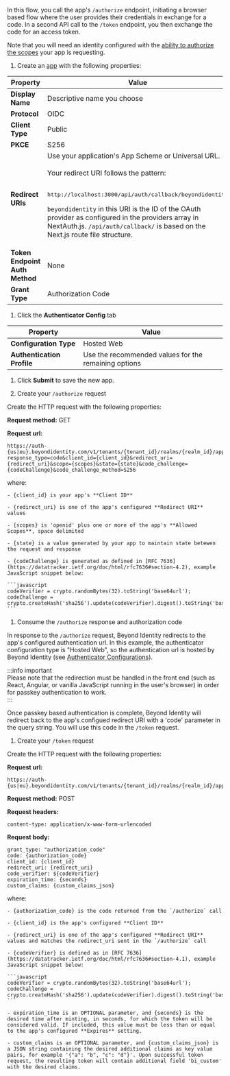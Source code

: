 In this flow, you call the app's `/authorize` endpoint, initiating a browser based flow where the user provides their credentials in exchange for a code. In a second API call to the `/token` endpoint, you then exchange the code for an access token.

Note that you will need an identity configured with the [ability to authorize the scopes](/docs/next/api-scopes#scopes-authorized-for-the-identity-approving-the-authorization-request) your app is requesting.

1. Create an [app](/docs/next/add-an-application) with the following properties:

  | Property | Value |
  | --- | --- |
  | **Display Name** | Descriptive name you choose |
  | **Protocol** | OIDC |
  | **Client Type** | Public |
  | **PKCE** | S256 |
  | **Redirect URIs** | Use your application's App Scheme or Universal URL.<br /><br />Your redirect URI follows the pattern:<br /><br /><pre>http://localhost:3000/api/auth/callback/beyondidentity</pre><div class= "note-message note-message-table"><p>`beyondidentity` in this URI is the ID of the OAuth provider as configured in the providers array in NextAuth.js. `/api/auth/callback/` is based on the Next.js route file structure.</p></div> |
  | **Token Endpoint Auth Method** | None |
  | **Grant Type** | Authorization Code |

1. Click the **Authenticator Config** tab

  | Property | Value | 
  | ----------- | ----------- |
  | **Configuration Type** | Hosted Web |
  | **Authentication Profile** | Use the recommended values for the remaining options |

1. Click **Submit** to save the new app.

1. Create your `/authorize` request

  Create the HTTP request with the following properties:

  **Request method:** GET

  **Request url:**

  ```http
  https://auth-{us|eu}.beyondidentity.com/v1/tenants/{tenant_id}/realms/{realm_id}/applications/{application_id}/authorize?response_type=code&client_id={client_id}&redirect_uri={redirect_uri}&scope={scopes}&state={state}&code_challenge={codeChallenge}&code_challenge_method=S256
  ```

  where:

    - {client_id} is your app's **Client ID**

    - {redirect_uri} is one of the app's configured **Redirect URI** values

    - {scopes} is 'openid' plus one or more of the app's **Allowed Scopes**, space delimited

    - {state} is a value generated by your app to maintain state betewen the request and response

    - {codeChallenge} is generated as defined in [RFC 7636](https://datatracker.ietf.org/doc/html/rfc7636#section-4.2), example JavaScript snippet below:

    ```javascript
    codeVerifier = crypto.randomBytes(32).toString('base64url');
    codeChallenge = crypto.createHash('sha256').update(codeVerifier).digest().toString('base64url');
    ```

1. Consume the `/authorize` response and authorization code

  In response to the `/authorize` request, Beyond Identity redirects to the app's configured authentication url.
  In this example, the authenticator configuration type is "Hosted Web", so the authentication url is hosted by Beyond Identity (see [Authenticator Configurations](/docs/next/authentication)).

  :::info important  
  Please note that the redirection must be handled in the front end (such as React, Angular, or vanilla JavaScript running in the user's browser) in order for passkey authentication to work.  
  :::

  Once passkey based authentication is complete, Beyond Identity will redirect back to the app's configued redirect URI with a 'code' parameter in the query string. You will use this code in the `/token` request.

1. Create your `/token` request

  Create the HTTP request with the following properties:

  **Request url:**

  ```http
  https://auth-{us|eu}.beyondidentity.com/v1/tenants/{tenant_id}/realms/{realm_id}/applications/{application_id}/token
  ```

  **Request method:** POST

  **Request headers:**

  ```http
  content-type: application/x-www-form-urlencoded
  ```

  **Request body:**

  ```http
  grant_type: "authorization_code"
  code: {authorization_code}
  client_id: {client_id}
  redirect_uri: {redirect_uri}
  code_verifier: ${codeVerifier}
  expiration_time: {seconds}
  custom_claims: {custom_claims_json}
  ```

  where:

    - {authorization_code} is the code returned from the `/authorize` call

    - {client_id} is the app's configured **Client ID**

    - {redirect_uri} is one of the app's configured **Redirect URI** values and matches the redirect_uri sent in the `/authorize` call

    - {codeVerifier} is defined as in [RFC 7636](https://datatracker.ietf.org/doc/html/rfc7636#section-4.1), example JavaScript snippet below:

    ```javascript
    codeVerifier = crypto.randomBytes(32).toString('base64url');
    codeChallenge = crypto.createHash('sha256').update(codeVerifier).digest().toString('base64url');
    ```

    - expiration_time is an OPTIONAL parameter, and {seconds} is the desired time after minting, in seconds, for which the token will be considered valid. If included, this value must be less than or equal to the app's configured **Expires** setting.

    - custom_claims is an OPTIONAL parameter, and {custom_claims_json} is a JSON string containing the desired additional claims as key value pairs, for example '{"a": "b", "c": "d"}'. Upon successful token request, the resulting token will contain additional field 'bi_custom' with the desired claims.
